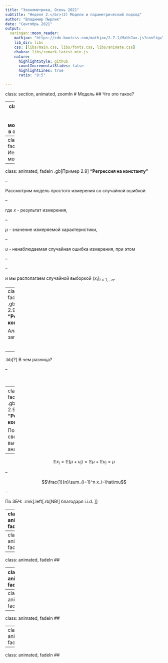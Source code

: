 ```yaml
---
title: "Эконометрика, Осень 2021"
subtitle: "Неделя 2.</br>(2) Модели и параметрический подход"
author: "Владимир Пырлик"
date: "Сентябрь 2021"
output:
  xaringan::moon_reader:
    mathjax: "https://cdn.bootcss.com/mathjax/2.7.1/MathJax.js?config=TeX-MML-AM_HTMLorMML"
    lib_dir: libs
    css: [libs/main.css, libs/fonts.css, libs/animate.css]
    chakra: libs/remark-latest.min.js
    nature:
      highlightStyle: github
      countIncrementalSlides: false
      highlightLines: true
      ratio: "8:5"

---
```

class: section, animated, zoomIn
# Модель
## Что это такое?


---
class: animated, fadeIn
## Подходы к моделированию в эконометрике

![](stuff/self02-2-fig1.png)

---
class: animated, fadeIn
## Иерархия моделей
![](stuff/self02-2-fig2.png)

---
class: animated, fadeIn
.gb[Пример 2.9] **"Регрессия на константу"**

--

Рассмотрим модель простого измерения со случайной ошибкой

\begin{equation}
  x=\mu+u,\tag{2.1}
\end{equation}

--

где $x$ - результат измерения,

--

$\mu$ - значение измеряемой характеристики,

--

$u$ - ненаблюдаемая случайная ошибка измерения, при этом

--

\begin{equation}
  \mathbb{E}u=0,\;\mathbb{E}u^2<\infty,\tag{2.2}
\end{equation}

--

и мы располагаем случайной выборкой $\{x_i\}_{i=1,...n}.$

---
class: animated, fadeIn
.gb[Пример 2.9] **"Регрессия на константу"**

Альтернативная запись:

\begin{equation}
  x_i=\mu+u_i,\;\mathbb{E}u_i=0,\mathbb{E}u_i^2<\infty,\;\{(x_i,u_i)\}_{i=1,...n}\sim\text{i.i.d.}
\end{equation}

</br>

--

.bb[?] В чем разница?

--

</br>

\begin{equation}
  x=\mu+u,\;\mathbb{E}u=0,\mathbb{E}u^2<\infty,\;\{x_i\}_{i=1,...n}\sim\text{i.i.d.}
\end{equation}


---
class: animated, fadeIn
.gb[Пример 2.9] **"Регрессия на константу"**

Популяционные свойства и их выборочные аналоги:

--

$$\mathbb{E}x_i=\mathbb{E}(\mu+u_i)=\mathbb{E}\mu+\mathbb{E}u_i=\mu$$

--

$$\frac{1}{n}\sum_{i=1}^n x_i=\hat\mu$$


--

По ЗБЧ: .rmk[.left[.rb[NB!] благодаря i.i.d. ]]

\begin{equation}
  \hat\mu\xrightarrow[n\to\infty]{p}\mathbb{E}x_i=\mu
\end{equation}

---
class: animated, fadeIn
## 

---
class: animated, fadeIn
## 

---
class: animated, fadeIn
## 

---
class: animated, fadeIn
## 

---
class: animated, fadeIn
## 

---
class: animated, fadeIn
## 

---
class: animated, fadeIn
## 

---
class: animated, fadeIn
## 

